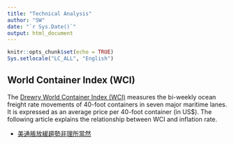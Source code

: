 ```yaml
---
title: "Technical Analysis"
author: "SW"
date: "`r Sys.Date()`"
output: html_document
---
```


```r
knitr::opts_chunk$set(echo = TRUE)
Sys.setlocale("LC_ALL", "English")
```

## World Container Index (WCI)

The [Drewry World Container Index (WCI)](https://www.drewry.co.uk/supply-chain-advisors/world-container-index-weekly-update) measures the bi-weekly ocean freight rate movements of 40-foot containers in seven major maritime lanes. It is expressed as an average price per 40-foot container (in US$). The following article explains the relationship between WCI and inflation rate.

* [美通脹放緩趨勢非理所當然](https://nbviewer.org/github/stevenkhwun/Analyzing-Stocks-Using-R/blob/main/Reference-Technical/20240822_%E7%BE%8E%E9%80%9A%E8%84%B9%E6%94%BE%E7%B7%A9%E8%B6%A8%E5%8B%A2%E9%9D%9E%E7%90%86%E6%89%80%E7%95%B6%E7%84%B6.pdf)



